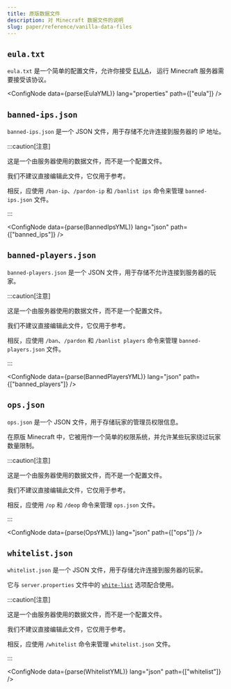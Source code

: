 ```yaml
---
title: 原版数据文件
description: 对 Minecraft 数据文件的说明
slug: paper/reference/vanilla-data-files
---
```



## `eula.txt`

`eula.txt` 是一个简单的配置文件，允许你接受 [EULA](https://aka.ms/MinecraftEULA)，
运行 Minecraft 服务器需要接受该协议。

<ConfigNode data={parse(EulaYML)} lang="properties" path={["eula"]} />

## `banned-ips.json`

`banned-ips.json` 是一个 JSON 文件，用于存储不允许连接到服务器的 IP 地址。

:::caution[注意]

这是一个由服务器使用的数据文件，而不是一个配置文件。

我们不建议直接编辑此文件，它仅用于参考。

相反，应使用 `/ban-ip`、`/pardon-ip` 和 `/banlist ips` 命令来管理 `banned-ips.json` 文件。

:::

<ConfigNode data={parse(BannedIpsYML)} lang="json" path={["banned_ips"]} />


## `banned-players.json`

`banned-players.json` 是一个 JSON 文件，用于存储不允许连接到服务器的玩家。

:::caution[注意]

这是一个由服务器使用的数据文件，而不是一个配置文件。

我们不建议直接编辑此文件，它仅用于参考。

相反，应使用 `/ban`、`/pardon` 和 `/banlist players` 命令来管理 `banned-players.json` 文件。

:::

<ConfigNode data={parse(BannedPlayersYML)} lang="json" path={["banned_players"]} />

## `ops.json`

`ops.json` 是一个 JSON 文件，用于存储玩家的管理员权限信息。

在原版 Minecraft 中，它被用作一个简单的权限系统，并允许某些玩家绕过玩家数量限制。

:::caution[注意]

这是一个由服务器使用的数据文件，而不是一个配置文件。

我们不建议直接编辑此文件，它仅用于参考。

相反，应使用 `/op` 和 `/deop` 命令来管理 `ops.json` 文件。

:::

<ConfigNode data={parse(OpsYML)} lang="json" path={["ops"]} />

## `whitelist.json`

`whitelist.json` 是一个 JSON 文件，用于存储允许连接到服务器的玩家。

它与 `server.properties` 文件中的 [`white-list`](/paper/reference/server-properties#white_list) 选项配合使用。


:::caution[注意]

这是一个由服务器使用的数据文件，而不是一个配置文件。

我们不建议直接编辑此文件，它仅用于参考。

相反，应使用 `/whitelist` 命令来管理 `whitelist.json` 文件。

:::

<ConfigNode data={parse(WhitelistYML)} lang="json" path={["whitelist"]} />

